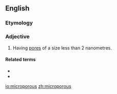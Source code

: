 ==English==

===Etymology===
{{prefix|en|micro|porous}}

===Adjective===
{{wikipedia|microporous material}}
{{en-adj|?}}

# {{lb|en|of a material}} Having [[pore]]s of a size less than 2 nanometres.

====Related terms====
* {{l|en|mesoporous}}
* {{l|en|macroporous}}

[[io:microporous]]
[[zh:microporous]]
